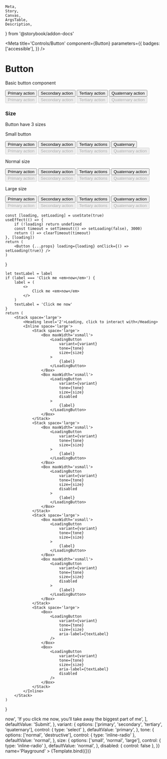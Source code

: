 	Meta,
	Story,
	Canvas,
	ArgsTable,
	Description,
} from '@storybook/addon-docs'

<Meta
	title='Controls/Button'
	component={Button}
	parameters={{
		badges: ['accessible'],
	}}
/>

# Button

Basic button component

<Canvas>
	<Story parameters={{ docs: { source: { type: 'code' } } }} name='Overview'>
		<Stack space='xxlarge'>
			<Stack space='large'>
				<Inline space='large'>
					<Box>
						<Button variant='primary'>Primary action</Button>
					</Box>
					<Box>
						<Button variant='secondary'>Secondary action</Button>
					</Box>
					<Box>
						<Button variant='tertiary'>Tertiary action</Button>
					</Box>
					<Box>
						<Button variant='quaternary'>Quaternary action</Button>
					</Box>
				</Inline>
				<Inline space='large'>
					<Box>
						<Button variant='primary' disabled>
							Primary action
						</Button>
					</Box>
					<Box>
						<Button variant='secondary' disabled>
							Secondary action
						</Button>
					</Box>
					<Box>
						<Button variant='tertiary' disabled>
							Tertiary action
						</Button>
					</Box>
					<Box>
						<Button variant='quaternary' disabled>
							Quaternary action
						</Button>
					</Box>
				</Inline>
			</Stack>
		</Stack>
	</Story>
</Canvas>

### Size

Button have 3 sizes

<Canvas>
	<Story
		parameters={{ docs: { source: { type: 'code' } } }}
		name='Size scale'
	>
		<Stack space='xxlarge'>
			<Stack space='large'>
				<p>Small button</p>
				<Inline space='large'>
					<Box>
						<Button variant='primary' size='small'>
							Primary action
						</Button>
					</Box>
					<Box>
						<Button variant='secondary' size='small'>
							Secondary action
						</Button>
					</Box>
					<Box>
						<Button variant='tertiary' size='small'>
							Tertiary actions
						</Button>
					</Box>
					<Box>
						<Button variant='quaternary' size='small'>
							Quaternary
						</Button>
					</Box>
				</Inline>
				<Inline space='large'>
					<Box>
						<Button variant='primary' size='small' disabled>
							Primary action
						</Button>
					</Box>
					<Box>
						<Button variant='secondary' size='small' disabled>
							Secondary action
						</Button>
					</Box>
					<Box>
						<Button variant='tertiary' size='small' disabled>
							Tertiary actions
						</Button>
					</Box>
					<Box>
						<Button variant='quaternary' size='small' disabled>
							Quaternary action
						</Button>
					</Box>
				</Inline>
			</Stack>
			<Stack space='large'>
				<p>Normal size</p>
				<Inline space='large'>
					<Box>
						<Button variant='primary' size='normal'>
							Primary action
						</Button>
					</Box>
					<Box>
						<Button variant='secondary' size='normal'>
							Secondary action
						</Button>
					</Box>
					<Box>
						<Button variant='tertiary' size='normal'>
							Tertiary actions
						</Button>
					</Box>
					<Box>
						<Button variant='quaternary' size='normal'>
							Quaternary action
						</Button>
					</Box>
				</Inline>
				<Inline space='large'>
					<Box>
						<Button variant='primary' size='normal' disabled>
							Primary action
						</Button>
					</Box>
					<Box>
						<Button variant='secondary' size='normal' disabled>
							Secondary action
						</Button>
					</Box>
					<Box>
						<Button variant='tertiary' size='normal' disabled>
							Tertiary actions
						</Button>
					</Box>
					<Box>
						<Button variant='quaternary' size='normal' disabled>
							Quaternary action
						</Button>
					</Box>
				</Inline>
			</Stack>
			<Stack space='large'>
				<p>Large size</p>
				<Inline space='large'>
					<Box>
						<Button variant='primary' size='large'>
							Primary action
						</Button>
					</Box>
					<Box>
						<Button variant='secondary' size='large'>
							Secondary action
						</Button>
					</Box>
					<Box>
						<Button variant='tertiary' size='large'>
							Tertiary actions
						</Button>
					</Box>
					<Box>
						<Button variant='quaternary' size='large'>
							Quaternary action
						</Button>
					</Box>
				</Inline>
				<Inline space='large'>
					<Box>
						<Button variant='primary' size='large' disabled>
							Primary action
						</Button>
					</Box>
					<Box>
						<Button variant='secondary' size='large' disabled>
							Secondary action
						</Button>
					</Box>
					<Box>
						<Button variant='tertiary' size='large' disabled>
							Tertiary actions
						</Button>
					</Box>
					<Box>
						<Button variant='quaternary' size='large' disabled>
							Quaternary action
						</Button>
					</Box>
				</Inline>
			</Stack>
		</Stack>
	</Story>
</Canvas>

	const [loading, setLoading] = useState(true)
	useEffect(() => {
		if (!loading) return undefined
		const timeout = setTimeout(() => setLoading(false), 3000)
		return () => clearTimeout(timeout)
	}, [loading])
	return (
		<Button {...props} loading={loading} onClick={() => setLoading(true)} />
	)
}

	let textLabel = label
	if (label === 'Click me <em>now</em>') {
		label = (
			<>
				Click me <em>now</em>
			</>
		)
		textLabel = 'Click me now'
	}
	return (
		<Stack space='large'>
			<Heading level='2'>Loading, click to interact with</Heading>
			<Inline space='large'>
				<Stack space='large'>
					<Box maxWidth='xsmall'>
						<LoadingButton
							variant={variant}
							tone={tone}
							size={size}
						>
							{label}
						</LoadingButton>
					</Box>
					<Box maxWidth='xsmall'>
						<LoadingButton
							variant={variant}
							tone={tone}
							size={size}
							disabled
						>
							{label}
						</LoadingButton>
					</Box>
				</Stack>
				<Stack space='large'>
					<Box maxWidth='xsmall'>
						<LoadingButton
							variant={variant}
							tone={tone}
							size={size}
						>
							{label}
						</LoadingButton>
					</Box>
					<Box maxWidth='xsmall'>
						<LoadingButton
							variant={variant}
							tone={tone}
							size={size}
							disabled
						>
							{label}
						</LoadingButton>
					</Box>
				</Stack>
				<Stack space='large'>
					<Box maxWidth='xsmall'>
						<LoadingButton
							variant={variant}
							tone={tone}
							size={size}
						>
							{label}
						</LoadingButton>
					</Box>
					<Box maxWidth='xsmall'>
						<LoadingButton
							variant={variant}
							tone={tone}
							size={size}
							disabled
						>
							{label}
						</LoadingButton>
					</Box>
				</Stack>
				<Stack space='large'>
					<Box>
						<LoadingButton
							variant={variant}
							tone={tone}
							size={size}
							aria-label={textLabel}
						/>
					</Box>
					<Box>
						<LoadingButton
							variant={variant}
							tone={tone}
							size={size}
							aria-label={textLabel}
							disabled
						/>
					</Box>
				</Stack>
			</Inline>
		</Stack>
	)
}

<Canvas>
	<Story
		parameters={{ docs: { source: { type: 'code' } } }}
		argTypes={{
			label: {
				control: { type: 'select' },
				options: [
					'OK',
					'Submit',
					'Mark as done',
					'Yes, cancel my subscription',
					'Click me <em>now</em>',
					'If you click me now, youʼll take away the biggest part of me',
				],
				defaultValue: 'Submit',
			},
			variant: {
				options: ['primary', 'secondary', 'tertiary', 'quaternary'],
				control: { type: 'select' },
				defaultValue: 'primary',
			},
			tone: {
				options: ['normal', 'destructive'],
				control: { type: 'inline-radio' },
				defaultValue: 'normal',
			},
			size: {
				options: ['small', 'normal', 'large'],
				control: { type: 'inline-radio' },
				defaultValue: 'normal',
			},
			disabled: { control: false },
		}}
		name='Playground'
	>
		{Template.bind({})}
	</Story>
</Canvas>
